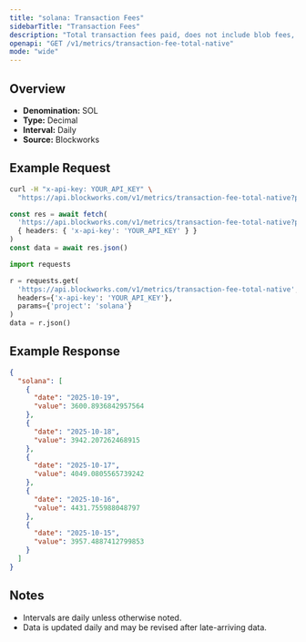 ```yaml
---
title: "solana: Transaction Fees"
sidebarTitle: "Transaction Fees"
description: "Total transaction fees paid, does not include blob fees, out-of-protocol tips, or additional sources of revenue"
openapi: "GET /v1/metrics/transaction-fee-total-native"
mode: "wide"
---
```


## Overview

- **Denomination:** SOL
- **Type:** Decimal
- **Interval:** Daily
- **Source:** Blockworks

## Example Request

<CodeGroup>

```bash cURL
curl -H "x-api-key: YOUR_API_KEY" \
  "https://api.blockworks.com/v1/metrics/transaction-fee-total-native?project=solana"
```

```typescript TypeScript
const res = await fetch(
  'https://api.blockworks.com/v1/metrics/transaction-fee-total-native?project=solana',
  { headers: { 'x-api-key': 'YOUR_API_KEY' } }
)
const data = await res.json()
```

```python Python
import requests

r = requests.get(
  'https://api.blockworks.com/v1/metrics/transaction-fee-total-native',
  headers={'x-api-key': 'YOUR_API_KEY'},
  params={'project': 'solana'}
)
data = r.json()
```

</CodeGroup>

## Example Response

```json
{
  "solana": [
    {
      "date": "2025-10-19",
      "value": 3600.8936842957564
    },
    {
      "date": "2025-10-18",
      "value": 3942.207262468915
    },
    {
      "date": "2025-10-17",
      "value": 4049.0805565739242
    },
    {
      "date": "2025-10-16",
      "value": 4431.755988048797
    },
    {
      "date": "2025-10-15",
      "value": 3957.4887412799853
    }
  ]
}
```

## Notes
- Intervals are daily unless otherwise noted.
- Data is updated daily and may be revised after late-arriving data.
